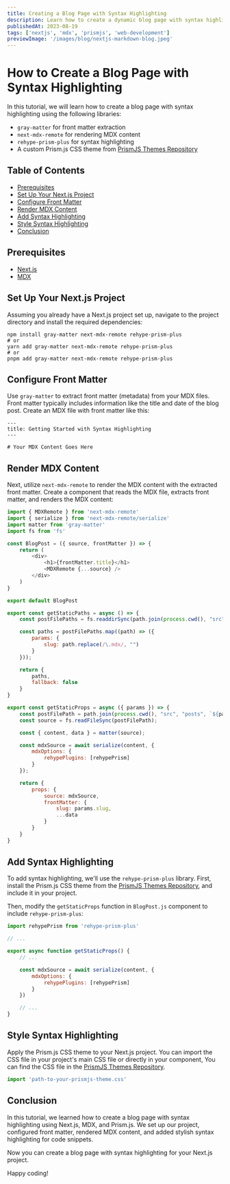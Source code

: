 ```yaml
---
title: Creating a Blog Page with Syntax Highlighting
description: Learn how to create a dynamic blog page with syntax highlighting using Next.js, MDX, and Prism.js. Step-by-step guide to set up your project, configure front matter, render MDX content, and add stylish syntax highlighting for code snippets.
publishedAt: 2023-08-19
tags: ['nextjs', 'mdx', 'prismjs', 'web-development']
previewImage: '/images/blog/nextjs-markdown-blog.jpeg'
---
```


# How to Create a Blog Page with Syntax Highlighting

In this tutorial, we will learn how to create a blog page with syntax highlighting using the following libraries:

-   `gray-matter` for front matter extraction
-   `next-mdx-remote` for rendering MDX content
-   `rehype-prism-plus` for syntax highlighting
-   A custom Prism.js CSS theme from [PrismJS Themes Repository](https://github.com/PrismJS/prism-themes)

## Table of Contents

-   [Prerequisites](#prerequisites)
-   [Set Up Your Next.js Project](#set-up-your-nextjs-project)
-   [Configure Front Matter](#configure-front-matter)
-   [Render MDX Content](#render-mdx-content)
-   [Add Syntax Highlighting](#add-syntax-highlighting)
-   [Style Syntax Highlighting](#style-syntax-highlighting)
-   [Conclusion](#conclusion)

## Prerequisites

-   [Next.js](https://nextjs.org/docs/getting-started)
-   [MDX](https://mdxjs.com/getting-started/next)

## Set Up Your Next.js Project

Assuming you already have a Next.js project set up, navigate to the project directory and install the required dependencies:

```bash:Terminal
npm install gray-matter next-mdx-remote rehype-prism-plus
# or
yarn add gray-matter next-mdx-remote rehype-prism-plus
# or
pnpm add gray-matter next-mdx-remote rehype-prism-plus
```

## Configure Front Matter

Use `gray-matter` to extract front matter (metadata) from your MDX files. Front matter typically includes information like the title and date of the blog post. Create an MDX file with front matter like this:

```md:blog-post.mdx
---
title: Getting Started with Syntax Highlighting
---

# Your MDX Content Goes Here
```

## Render MDX Content

Next, utilize `next-mdx-remote` to render the MDX content with the extracted front matter. Create a component that reads the MDX file, extracts front matter, and renders the MDX content:

```jsx:pages/blog/[slug].js
import { MDXRemote } from 'next-mdx-remote'
import { serialize } from 'next-mdx-remote/serialize'
import matter from 'gray-matter'
import fs from 'fs'

const BlogPost = ({ source, frontMatter }) => {
    return (
        <div>
            <h1>{frontMatter.title}</h1>
            <MDXRemote {...source} />
        </div>
    )
}

export default BlogPost

export const getStaticPaths = async () => {
    const postFilePaths = fs.readdirSync(path.join(process.cwd(), "src", "posts"));

    const paths = postFilePaths.map((path) => ({
        params: {
            slug: path.replace(/\.mdx/, "")
        }
    }));

    return {
        paths,
        fallback: false
    }
}

export const getStaticProps = async ({ params }) => {
    const postFilePath = path.join(process.cwd(), "src", "posts", `${params.slug}.mdx`);
    const source = fs.readFileSync(postFilePath);

    const { content, data } = matter(source);

    const mdxSource = await serialize(content, {
        mdxOptions: {
            rehypePlugins: [rehypePrism]
        }
    });

    return {
        props: {
            source: mdxSource,
            frontMatter: {
                slug: params.slug,
                ...data
            }
        }
    }
}
```

## Add Syntax Highlighting

To add syntax highlighting, we'll use the `rehype-prism-plus` library. First, install the Prism.js CSS theme from the [PrismJS Themes Repository](https://github.com/PrismJS/prism-themes), and include it in your project.

Then, modify the `getStaticProps` function in `BlogPost.js` component to include `rehype-prism-plus`:

```jsx:pages/blog/[slug].js
import rehypePrism from 'rehype-prism-plus'

// ...

export async function getStaticProps() {
    // ...

    const mdxSource = await serialize(content, {
        mdxOptions: {
            rehypePlugins: [rehypePrism]
        }
    })

    // ...
}
```

## Style Syntax Highlighting

Apply the Prism.js CSS theme to your Next.js project. You can import the CSS file in your project's main CSS file or directly in your component, You can find the CSS file in the [PrismJS Themes Repository](https://github.com/PrismJS/prism-themes).

```jsx:pages/_app.js
import 'path-to-your-prismjs-theme.css'
```

## Conclusion

In this tutorial, we learned how to create a blog page with syntax highlighting using Next.js, MDX, and Prism.js. We set up our project, configured front matter, rendered MDX content, and added stylish syntax highlighting for code snippets.

Now you can create a blog page with syntax highlighting for your Next.js project.

Happy coding!
